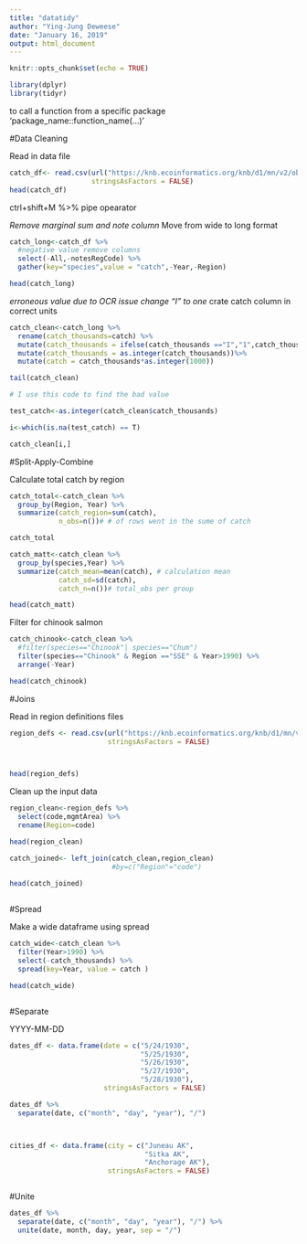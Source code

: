 ```yaml
---
title: "datatidy"
author: "Ying-Jung Deweese"
date: "January 16, 2019"
output: html_document
---
```


```r
knitr::opts_chunk$set(echo = TRUE)
```


```r
library(dplyr)
library(tidyr)

```

to call a function from a specific package 'package_name::function_name(...)'


#Data Cleaning

Read in data file

```r
catch_df<- read.csv(url("https://knb.ecoinformatics.org/knb/d1/mn/v2/object/df35b.302.1", method = "libcurl"),
                    stringsAsFactors = FALSE)
head(catch_df)
```

ctrl+shift+M %>% pipe opearator

*Remove marginal sum and note column
*Move from wide to long format
```r
catch_long<-catch_df %>% 
  #negative value remove columns
  select(-All,-notesRegCode) %>% 
  gather(key="species",value = "catch",-Year,-Region)

head(catch_long)


```

*erroneous value due to OCR issue  change "I" to one
*crate catch column in correct units


```r
catch_clean<-catch_long %>% 
  rename(catch_thousands=catch) %>%
  mutate(catch_thousands = ifelse(catch_thousands =="I","1",catch_thousands)) %>% 
  mutate(catch_thousands = as.integer(catch_thousands))%>% 
  mutate(catch = catch_thousands*as.integer(1000))

tail(catch_clean)

```

```r

# I use this code to find the bad value

test_catch<-as.integer(catch_clean$catch_thousands)

i<-which(is.na(test_catch) == T)

catch_clean[i,]

```


#Split-Apply-Combine

Calculate total catch by region

```r

catch_total<-catch_clean %>% 
  group_by(Region, Year) %>% 
  summarize(catch_region=sum(catch),
            n_obs=n())# # of rows went in the sume of catch

catch_total

```

```r
catch_matt<-catch_clean %>% 
  group_by(species,Year) %>% 
  summarize(catch_mean=mean(catch), # calculation mean
            catch_sd=sd(catch),
            catch_n=n())# total_obs per group

head(catch_matt)
```

Filter for chinook salmon

```r
catch_chinook<-catch_clean %>% 
  #filter(species=="Chinook"| species=="Chum")
  filter(species=="Chinook" & Region =="SSE" & Year>1990) %>% 
  arrange(-Year)

head(catch_chinook)

```


#Joins

Read in region definitions files

```r
region_defs <- read.csv(url("https://knb.ecoinformatics.org/knb/d1/mn/v2/object/df35b.303.1", method = "libcurl"),
                        stringsAsFactors = FALSE)



head(region_defs)

```

Clean up the input data

```r
region_clean<-region_defs %>% 
  select(code,mgmtArea) %>% 
  rename(Region=code)

head(region_clean)
```

```r
catch_joined<- left_join(catch_clean,region_clean)
                         #by=c("Region"="code")

head(catch_joined)
  
```

#Spread

Make a wide dataframe using spread

```r
catch_wide<-catch_clean %>% 
  filter(Year>1990) %>% 
  select(-catch_thousands) %>% 
  spread(key=Year, value = catch )

head(catch_wide)



```

#Separate

YYYY-MM-DD

```r
dates_df <- data.frame(date = c("5/24/1930",
                                "5/25/1930",
                                "5/26/1930",
                                "5/27/1930",
                                "5/28/1930"),
                       stringsAsFactors = FALSE)

dates_df %>% 
  separate(date, c("month", "day", "year"), "/")




```

```r
cities_df <- data.frame(city = c("Juneau AK", 
                                 "Sitka AK", 
                                 "Anchorage AK"),
                        stringsAsFactors = FALSE)



```


#Unite



```r
dates_df %>% 
  separate(date, c("month", "day", "year"), "/") %>% 
  unite(date, month, day, year, sep = "/")




```

